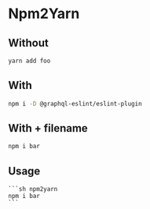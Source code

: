 # Npm2Yarn


## Without

```sh
yarn add foo
```

## With

```sh npm2yarn
npm i -D @graphql-eslint/eslint-plugin
```

## With + filename

```sh filename="Terminal" npm2yarn
npm i bar
```

## Usage

````mdx filename="Markdown" /npm2yarn/
```sh npm2yarn
npm i bar
```
````
